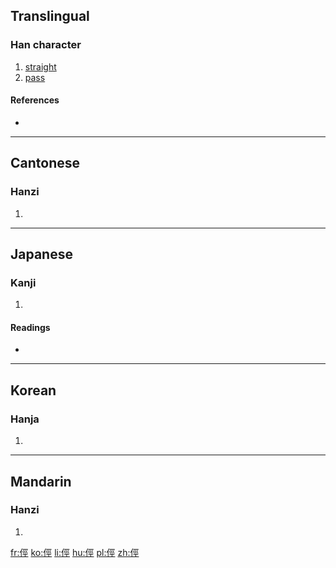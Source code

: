 ==Translingual==

===Han character===
{{Han char|rn=9|rad=人|as=07|sn=9|four=2121<sub>1</sub>|canj=人一女一 (OMVM)|ids=⿰[[亻]][[巠]]}}

# [[straight]]
# [[pass]]

====References====
* {{Han ref|kx=0104.270|dkj=00685|dj=0221.110|hdz=10158.110|uh=4FD3|ud=20435|bh=CDDF|bd=52703}}

----

==Cantonese==

===Hanzi===
{{yue-hanzi|jyut=ging3|y=ging3}}

# {{defn|lang=yue|sort=人07}}

----

==Japanese==

===Kanji===
{{ja-kanji|grade=|rs=人07}}

# {{defn|lang=ja|sort=人07}}

====Readings====
* {{ja-readings|on=[[がう]] (gau), [[きゃう]] (kyau), [[げん]] (gen), [[げい]] (gei)|kun=[[いそぐ]] (isogu), [[わぎ]] (wagi), [[なほい]] (nahoi), [[かたい]] (katai)}}

----

==Korean==

===Hanja===
{{ko-hanja|hangeul=경|rv=gyeong|mr=kyŏng}}

# {{defn|lang=ko|sort=人07}}

----

==Mandarin==

===Hanzi===
{{cmn-hanzi|pin=[[jìng]] ([[jing4]])|wg=ching<sup>4</sup>}}

# {{defn|lang=cmn|sort=人07}}

[[fr:俓]]
[[ko:俓]]
[[li:俓]]
[[hu:俓]]
[[pl:俓]]
[[zh:俓]]